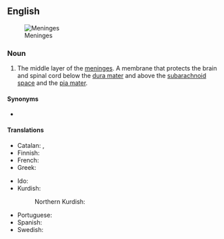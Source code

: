 ==English==
[[File:Meninges-en.svg|thumb|Meninges]]

===Noun===
{{en-noun}}
{{wikipedia}}

# {{lb|en|anatomy}} The middle layer of the [[meninges]]. A membrane that protects the brain and spinal cord below the [[dura mater]] and above the [[subarachnoid space]] and the [[pia mater]].

====Synonyms====
* {{l|en|arachnoid}}

====Translations====
{{trans-top|middle layer of the meninges}}
* Catalan: {{t|ca|aracnoide|f}}, {{t|ca|membrana aracnoide|f}}
* Finnish: {{t+|fi|lukinkalvo}}
* French: {{t+|fr|arachnoïde|f}}
* Greek: {{t|el|αραχνοειδής μήνιγξ|f}}
{{trans-mid}}
* Ido: {{t+|io|araknoido}}
* Kurdish:
*: Northern Kurdish: {{t|kmr|perdeya tevnepîrikî}}
* Portuguese: {{t+|pt|aracnoide|f}}
* Spanish: {{t+|es|aracnoides|m}}
* Swedish: {{t+|sv|spindelvävshinnan|c}}
{{trans-bottom}}